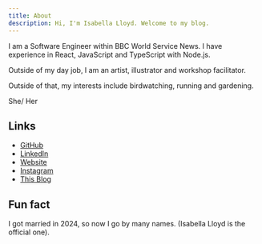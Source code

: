 ```yaml
---
title: About
description: Hi, I'm Isabella Lloyd. Welcome to my blog.
---
```


I am a Software Engineer within BBC World Service News. I have experience in React, JavaScript and TypeScript with Node.js.

Outside of my day job, I am an artist, illustrator and workshop facilitator.

Outside of that, my interests include birdwatching, running and gardening.

She/ Her

## Links

- [GitHub](https://github.com/Isabella-Mitchell)
- [LinkedIn](https://www.linkedin.com/in/isabella-mitchell-codes/)
- [Website](https://isabellamitchell.co.uk/Events)
- [Instagram](https://www.instagram.com/isabellalloydmitchell)
- [This Blog](https://ilm-blog.vercel.app/)

## Fun fact

I got married in 2024, so now I go by many names. (Isabella Lloyd is the official one).
